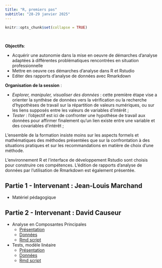 ```yaml
---
title: "R, premiers pas"
subtitle: "28-29 janvier 2025"
---
```


```r
knitr::opts_chunk$set(collapse = TRUE)
```

&nbsp;

**Objectifs**: 

* Acquérir une autonomie dans la mise en oeuvre de
démarches d'analyse adaptées à différentes
problématiques rencontrées en situation professionnelle
* Mettre en oeuvre ces démarches d'analyse dans R et Rstudio
* Editer des rapports d'analyse de données avec Rmarkdown

**Organisation de la session** : 

* *Explorer, manipuler, visualiser des données* : cette première étape vise a orienter la synthèse de données vers la vérification ou la recherche d'hypothèses de travail sur la répartition de valeurs numériques, ou sur les liens supposés entre les valeurs de variables d'intérêt ;
* *Tester* : l'objectif est ici de confronter une hypothèse de travail aux données pour affirmer finalement qu'un lien existe entre une variable et des covariables d'intérêt ; 

L'ensemble de la formation insiste moins sur les aspects formels et mathématiques des méthodes présentées que sur la confrontation à des situations pratiques et sur les recommandations en matière de choix d'une méthode. 

L'environnement R et l'interface de développement Rstudio sont choisis pour construire ces compétences. L'édition de rapports d'analyse de données par l'utilisation de Rmarkdown est également présentée.  

## Partie 1 - Intervenant : Jean-Louis Marchand

* Matériel pédagogique 

## Partie 2 - Intervenant : David Causeur

* Analyse en Composantes Principales
  + [Présentation](./teaching/pdfs/slidesPCA.pdf) 
  + [Données](./teaching/data/FC/pig10.txt)
  + [Rmd script](./teaching/scripts/ScriptsPCA.R)   

* Tests, modèle linéaire
  + [Présentation](./teaching/pdfs/slides_PCA_tests.pdf) 
  + [Données](./teaching/data/FC/fruit.txt)
  + [Rmd script](./teaching/scripts/ScriptsTests.R)   
